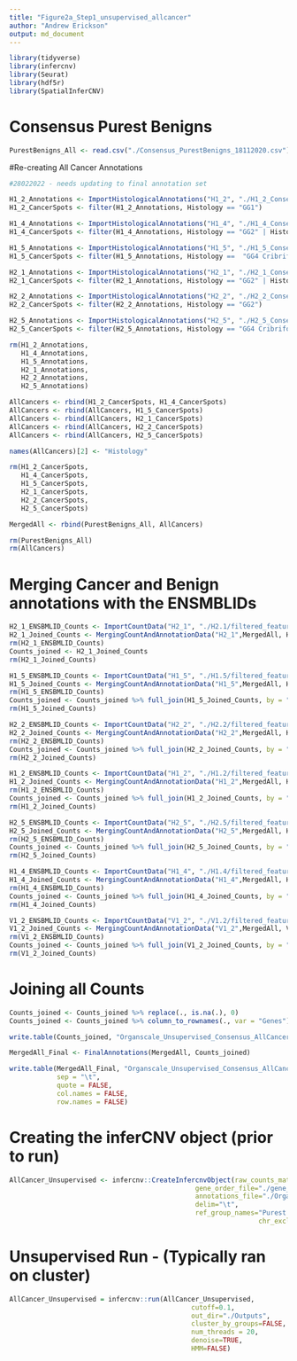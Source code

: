 ```yaml
---
title: "Figure2a_Step1_unsupervised_allcancer"
author: "Andrew Erickson"
output: md_document
---
```


```r
library(tidyverse)
library(infercnv)
library(Seurat)
library(hdf5r)
library(SpatialInferCNV)
```

# Consensus Purest Benigns

```r
PurestBenigns_All <- read.csv("./Consensus_PurestBenigns_18112020.csv")
```

#Re-creating All Cancer Annotations

```r
#28022022 - needs updating to final annotation set

H1_2_Annotations <- ImportHistologicalAnnotations("H1_2", "./H1_2_Consensus_Version_1.1_CorrectedCancerAnnotations_20112020.csv")
H1_2_CancerSpots <- filter(H1_2_Annotations, Histology == "GG1")

H1_4_Annotations <- ImportHistologicalAnnotations("H1_4", "./H1_4_Consensus_Version_1.1_CorrectedCancerAnnotations_20112020.csv")
H1_4_CancerSpots <- filter(H1_4_Annotations, Histology == "GG2" | Histology ==  "GG4 Cribriform")

H1_5_Annotations <- ImportHistologicalAnnotations("H1_5", "./H1_5_Consensus_Version_1.1_CorrectedCancerAnnotations_20112020.csv")
H1_5_CancerSpots <- filter(H1_5_Annotations, Histology ==  "GG4 Cribriform")

H2_1_Annotations <- ImportHistologicalAnnotations("H2_1", "./H2_1_Consensus_Version_1.1_CorrectedCancerAnnotations_20112020.csv")
H2_1_CancerSpots <- filter(H2_1_Annotations, Histology == "GG2" | Histology ==  "GG4")

H2_2_Annotations <- ImportHistologicalAnnotations("H2_2", "./H2_2_Consensus_Version_1.1_CorrectedCancerAnnotations_20112020.csv")
H2_2_CancerSpots <- filter(H2_2_Annotations, Histology == "GG2")

H2_5_Annotations <- ImportHistologicalAnnotations("H2_5", "./H2_5_Consensus_Version_1.1_CorrectedCancerAnnotations_20112020.csv")
H2_5_CancerSpots <- filter(H2_5_Annotations, Histology == "GG4 Cribriform" | Histology == "Transition_State")

rm(H1_2_Annotations,
   H1_4_Annotations,
   H1_5_Annotations,
   H2_1_Annotations,
   H2_2_Annotations,
   H2_5_Annotations)

AllCancers <- rbind(H1_2_CancerSpots, H1_4_CancerSpots)
AllCancers <- rbind(AllCancers, H1_5_CancerSpots)
AllCancers <- rbind(AllCancers, H2_1_CancerSpots)
AllCancers <- rbind(AllCancers, H2_2_CancerSpots)
AllCancers <- rbind(AllCancers, H2_5_CancerSpots)

names(AllCancers)[2] <- "Histology"

rm(H1_2_CancerSpots,
   H1_4_CancerSpots,
   H1_5_CancerSpots,
   H2_1_CancerSpots,
   H2_2_CancerSpots,
   H2_5_CancerSpots)

MergedAll <- rbind(PurestBenigns_All, AllCancers)

rm(PurestBenigns_All)
rm(AllCancers)
```

# Merging Cancer and Benign annotations with the ENSMBLIDs

```r
H2_1_ENSBMLID_Counts <- ImportCountData("H2_1", "./H2.1/filtered_feature_bc_matrix.h5")
H2_1_Joined_Counts <- MergingCountAndAnnotationData("H2_1",MergedAll, H2_1_ENSBMLID_Counts)
rm(H2_1_ENSBMLID_Counts)
Counts_joined <- H2_1_Joined_Counts
rm(H2_1_Joined_Counts)

H1_5_ENSBMLID_Counts <- ImportCountData("H1_5", "./H1.5/filtered_feature_bc_matrix.h5")
H1_5_Joined_Counts <- MergingCountAndAnnotationData("H1_5",MergedAll, H1_5_ENSBMLID_Counts)
rm(H1_5_ENSBMLID_Counts)
Counts_joined <- Counts_joined %>% full_join(H1_5_Joined_Counts, by = "Genes")
rm(H1_5_Joined_Counts)

H2_2_ENSBMLID_Counts <- ImportCountData("H2_2", "./H2.2/filtered_feature_bc_matrix.h5")
H2_2_Joined_Counts <- MergingCountAndAnnotationData("H2_2",MergedAll, H2_2_ENSBMLID_Counts)
rm(H2_2_ENSBMLID_Counts)
Counts_joined <- Counts_joined %>% full_join(H2_2_Joined_Counts, by = "Genes")
rm(H2_2_Joined_Counts)

H1_2_ENSBMLID_Counts <- ImportCountData("H1_2", "./H1.2/filtered_feature_bc_matrix.h5")
H1_2_Joined_Counts <- MergingCountAndAnnotationData("H1_2",MergedAll, H1_2_ENSBMLID_Counts)
rm(H1_2_ENSBMLID_Counts)
Counts_joined <- Counts_joined %>% full_join(H1_2_Joined_Counts, by = "Genes")
rm(H1_2_Joined_Counts)

H2_5_ENSBMLID_Counts <- ImportCountData("H2_5", "./H2.5/filtered_feature_bc_matrix.h5")
H2_5_Joined_Counts <- MergingCountAndAnnotationData("H2_5",MergedAll, H2_5_ENSBMLID_Counts)
rm(H2_5_ENSBMLID_Counts)
Counts_joined <- Counts_joined %>% full_join(H2_5_Joined_Counts, by = "Genes")
rm(H2_5_Joined_Counts)

H1_4_ENSBMLID_Counts <- ImportCountData("H1_4", "./H1.4/filtered_feature_bc_matrix.h5")
H1_4_Joined_Counts <- MergingCountAndAnnotationData("H1_4",MergedAll, H1_4_ENSBMLID_Counts)
rm(H1_4_ENSBMLID_Counts)
Counts_joined <- Counts_joined %>% full_join(H1_4_Joined_Counts, by = "Genes")
rm(H1_4_Joined_Counts)

V1_2_ENSBMLID_Counts <- ImportCountData("V1_2", "./V1.2/filtered_feature_bc_matrix.h5")
V1_2_Joined_Counts <- MergingCountAndAnnotationData("V1_2",MergedAll, V1_2_ENSBMLID_Counts)
rm(V1_2_ENSBMLID_Counts)
Counts_joined <- Counts_joined %>% full_join(V1_2_Joined_Counts, by = "Genes")
rm(V1_2_Joined_Counts)

```

# Joining all Counts

```r
Counts_joined <- Counts_joined %>% replace(., is.na(.), 0)
Counts_joined <- Counts_joined %>% column_to_rownames(., var = "Genes")

write.table(Counts_joined, "Organscale_Unsupervised_Consensus_AllCancer_Counts_21022022_rev1.tsv", sep = "\t")

MergedAll_Final <- FinalAnnotations(MergedAll, Counts_joined)

write.table(MergedAll_Final, "Organscale_Unsupervised_Consensus_AllCancer_Annotations_21022022_rev1.tsv", 
            sep = "\t",
            quote = FALSE, 
            col.names = FALSE, 
            row.names = FALSE)
```

# Creating the inferCNV object (prior to run)

```r
AllCancer_Unsupervised <- infercnv::CreateInfercnvObject(raw_counts_matrix="./Organscale_Unsupervised_Consensus_AllCancer_Counts_21022022.tsv", 
                                               gene_order_file="./gene_position_27072020.tsv",
                                               annotations_file="./Organscale_Unsupervised_Consensus_AllCancer_Annotations_21022022.tsv",
                                               delim="\t",
                                               ref_group_names="Purest Benigns",
								                               chr_exclude = c("chrM"))

```

# Unsupervised Run - (Typically ran on cluster)

```r
AllCancer_Unsupervised = infercnv::run(AllCancer_Unsupervised,
                                              cutoff=0.1,
                                              out_dir="./Outputs", 
                                              cluster_by_groups=FALSE,
                                              num_threads = 20, 
                                              denoise=TRUE,
                                              HMM=FALSE)
```